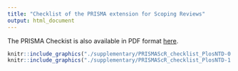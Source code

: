 ```yaml
---
title: "Checklist of the PRISMA extension for Scoping Reviews"
output: html_document
--- 
```


The PRISMA Checkist is also available in PDF format <a href="https://github.com/mlayan/RabiesScopingReview/blob/gh-pages/supplementary/PRISMAScR_checklist_PlosNTD.pdf">here</a>.


```r
knitr::include_graphics("./supplementary/PRISMAScR_checklist_PlosNTD-0.png")
knitr::include_graphics("./supplementary/PRISMAScR_checklist_PlosNTD-1.png")
```